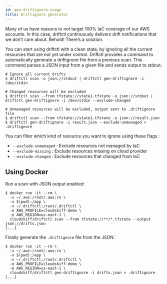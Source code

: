 ```yaml
---
id: gen-driftignore-usage
title: Driftignore generator
---
```


Many of us have reasons to not target 100% IaC coverage of our AWS accounts. In this case, driftctl continuously delivers drift notifications that we don’t care about. Behold! There’s a solution.

You can start using driftctl with a clean state, by ignoring all the current resources that are not yet under control. Driftctl provides a command to automatically generate a driftignore file from a previous scan. This command parses a JSON input from a given file and sends output to stdout.

```shell
# Ignore all current drifts
$ driftctl scan -o json://stdout | driftctl gen-driftignore -i /dev/stdin

# Changed resources will be excluded
$ driftctl scan --from tfstate://state1.tfstate -o json://stdout | driftctl gen-driftignore -i /dev/stdin --exclude-changed

# Unmanaged resources will be excluded, output sent to .driftignore file
$ driftctl scan --from tfstate://state1.tfstate -o json://result.json
$ driftctl gen-driftignore -i result.json --exclude-unmanaged > .driftignore
```

You can filter which kind of resource you want to ignore using these flags :

- `--exclude-unmanaged` : Exclude resources not managed by IaC
- `--exclude-missing` : Exclude resources missing on cloud provider
- `--exclude-changed` : Exclude resources that changed from IaC

## Using Docker

Run a scan with JSON output enabled:

```
$ docker run -it --rm \
  -v ~/.aws:/root/.aws:ro \
  -v $(pwd):/app \
  -v ~/.driftctl:/root/.driftctl \
  -e AWS_PROFILE=cloudskiff-demo \
  -e AWS_REGION=us-east-1 \
  cloudskiff/driftctl scan --from tfstate://**/*.tfstate --output json://drifts.json
[...]
```

Finally generate the `.driftignore` file from the JSON:

```
$ docker run -it --rm \
  -v ~/.aws:/root/.aws:ro \
  -v $(pwd):/app \
  -v ~/.driftctl:/root/.driftctl \
  -e AWS_PROFILE=cloudskiff-demo \
  -e AWS_REGION=us-east-1 \
  cloudskiff/driftctl gen-driftignore -i drifts.json > .driftignore
[...]
```